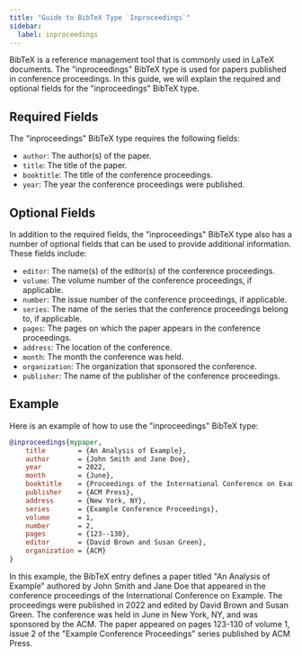 ```yaml
---
title: "Guide to BibTeX Type `Inproceedings`"
sidebar:
  label: inproceedings
---
```



BibTeX is a reference management tool that is commonly used in LaTeX documents. The "inproceedings" BibTeX type is used for papers published in conference proceedings. In this guide, we will explain the required and optional fields for the "inproceedings" BibTeX type.

<CiteDrive/>

## Required Fields

The "inproceedings" BibTeX type requires the following fields:

-   `author`: The author(s) of the paper.
-   `title`: The title of the paper.
-   `booktitle`: The title of the conference proceedings.
-   `year`: The year the conference proceedings were published.

## Optional Fields

In addition to the required fields, the "inproceedings" BibTeX type also has a number of optional fields that can be used to provide additional information. These fields include:

-   `editor`: The name(s) of the editor(s) of the conference proceedings.
-   `volume`: The volume number of the conference proceedings, if applicable.
-   `number`: The issue number of the conference proceedings, if applicable.
-   `series`: The name of the series that the conference proceedings belong to, if applicable.
-   `pages`: The pages on which the paper appears in the conference proceedings.
-   `address`: The location of the conference.
-   `month`: The month the conference was held.
-   `organization`: The organization that sponsored the conference.
-   `publisher`: The name of the publisher of the conference proceedings.

## Example

Here is an example of how to use the "inproceedings" BibTeX type:


```bibtex
@inproceedings{mypaper,
	title        = {An Analysis of Example},
	author       = {John Smith and Jane Doe},
	year         = 2022,
	month        = {June},
	booktitle    = {Proceedings of the International Conference on Example},
	publisher    = {ACM Press},
	address      = {New York, NY},
	series       = {Example Conference Proceedings},
	volume       = 1,
	number       = 2,
	pages        = {123--130},
	editor       = {David Brown and Susan Green},
	organization = {ACM}
}

```

In this example, the BibTeX entry defines a paper titled "An Analysis of Example" authored by John Smith and Jane Doe that appeared in the conference proceedings of the International Conference on Example. The proceedings were published in 2022 and edited by David Brown and Susan Green. The conference was held in June in New York, NY, and was sponsored by the ACM. The paper appeared on pages 123-130 of volume 1, issue 2 of the "Example Conference Proceedings" series published by ACM Press.